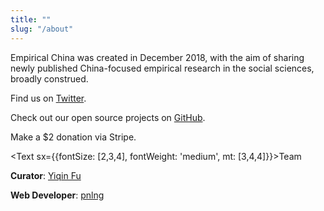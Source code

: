 ---
title: ""
slug: "/about"
---


Empirical China was created in December 2018, with the aim of sharing newly published China-focused empirical research in the social sciences, broadly construed. 

Find us on [Twitter](https://twitter.com/empiricalchina).

Check out our open source projects on [GitHub](https://github.com/empiricalchina).

Make a $2 donation via <Donate>Stripe</Donate>.

<Text sx={{fontSize: [2,3,4], fontWeight: 'medium', mt: [3,4,4]}}>Team</Text>

**Curator**: [Yiqin Fu](https://yiqinfu.github.io)

**Web Developer**: [pnlng](https://github.com/pnlng)